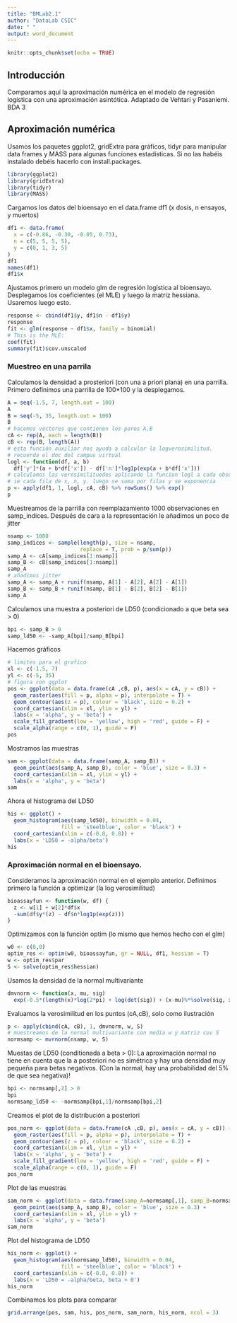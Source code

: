 ---
title: "BMLab2.1"
author: "DataLab CSIC"
date: " "
output: word_document
---

```{r setup, include=FALSE}
knitr::opts_chunk$set(echo = TRUE)
```

## Introducción

Comparamos aquí la aproximación numérica en el modelo de regresión logística
con una aproximación asintótica. Adaptado de Vehtari y Pasaniemi. BDA 3

## Aproximación numérica

Usamos los paquetes ggplot2, gridExtra para gráficos, tidyr 
para manipular data frames y MASS para algunas funciones estadísticas.
Si no las habéis instalado debéis hacerlo con install.packages.

```{r , eval=FALSE}
library(ggplot2)
library(gridExtra)
library(tidyr)
library(MASS)
```

Cargamos los datos del bioensayo en el data.frame df1
(x dosis, n ensayos, y muertos)

```{r, eval=FALSE }
df1 <- data.frame(
  x = c(-0.86, -0.30, -0.05, 0.73),
  n = c(5, 5, 5, 5),
  y = c(0, 1, 3, 5)
)
df1
names(df1)
df1$x
```
Ajustamos primero un modelo glm de regresión logística al bioensayo.
Desplegamos los coeficientes (el MLE) y luego la matriz hessiana. Usaremos 
luego esto.
```{r, eval=FALSE }
response <- cbind(df1$y, df1$n - df1$y)
response
fit <- glm(response ~ df1$x, family = binomial)
# This is the MLE:
coef(fit)
summary(fit)$cov.unscaled
```
### Muestreo en una parrila
Calculamos la densidad a prosteriori (con una a priori plana)
en una parrilla. Primero definimos una parrilla de 100*100
y la desplegamos. 

```{r, eval=FALSE }
A = seq(-1.5, 7, length.out = 100)
A
B = seq(-5, 35, length.out = 100)
B
# hacemos vectores que contienen los pares A,B
cA <- rep(A, each = length(B))
cB <- rep(B, length(A))
# esta función auxiliar nos ayuda a calcular la logverosimilitud.
# recuerda el doc del campus virtual 
logl <- function(df, a, b)
  df['y']*(a + b*df['x']) - df['n']*log1p(exp(a + b*df['x']))
# calculamos las verosimilituedes aplicando la funcion logl a cada observacion
# ie cada fila de x, n, y. luego se suma por filas y se exponencia
p <- apply(df1, 1, logl, cA, cB) %>% rowSums() %>% exp()
p
```

Muestreamos de la parrilla con reemplazamiento 1000 observaciones
en samp_indices. Después de cara a la representación le
añadimos un poco de jitter

```{r, eval=FALSE }
nsamp <- 1000
samp_indices <- sample(length(p), size = nsamp,
                       replace = T, prob = p/sum(p))
samp_A <- cA[samp_indices[1:nsamp]]
samp_B <- cB[samp_indices[1:nsamp]]
samp_A
# añadimos jitter 
samp_A <- samp_A + runif(nsamp, A[1] - A[2], A[2] - A[1])
samp_B <- samp_B + runif(nsamp, B[1] - B[2], B[2] - B[1])
samp_A
```
Calculamos una muestra a posteriori de  LD50 (condicionado a que beta sea > 0)
```{r, eval=FALSE }
bpi <- samp_B > 0
samp_ld50 <- -samp_A[bpi]/samp_B[bpi]
```

Hacemos gráficos 

```{r, eval=FALSE }
# limites para el grafico
xl <- c(-1.5, 7)
yl <- c(-5, 35)
# figura con ggplot
pos <- ggplot(data = data.frame(cA ,cB, p), aes(x = cA, y = cB)) +
  geom_raster(aes(fill = p, alpha = p), interpolate = T) +
  geom_contour(aes(z = p), colour = 'black', size = 0.2) +
  coord_cartesian(xlim = xl, ylim = yl) +
  labs(x = 'alpha', y = 'beta') +
  scale_fill_gradient(low = 'yellow', high = 'red', guide = F) +
  scale_alpha(range = c(0, 1), guide = F)
pos
```

Mostramos las muestras

```{r, eval=FALSE }
sam <- ggplot(data = data.frame(samp_A, samp_B)) +
  geom_point(aes(samp_A, samp_B), color = 'blue', size = 0.3) +
  coord_cartesian(xlim = xl, ylim = yl) +
  labs(x = 'alpha', y = 'beta')
sam
```

Ahora el histograma del LD50

```{r , eval= FALSE}
his <- ggplot() +
  geom_histogram(aes(samp_ld50), binwidth = 0.04,
                 fill = 'steelblue', color = 'black') +
  coord_cartesian(xlim = c(-0.8, 0.8)) +
  labs(x = 'LD50 = -alpha/beta')
his
```

### Aproximación normal en el bioensayo.

Consideramos la aproximación normal en el ejemplo anterior.
Definimos primero la función a optimizar (la log verosimilitud)

```{r, eval = FALSE }
bioassayfun <- function(w, df) {
  z <- w[1] + w[2]*df$x
  -sum(df$y*(z) - df$n*log1p(exp(z)))
}
```

Optimizamos con la función optim (lo mismo que hemos hecho con el glm)

```{r , eval = FALSE}
w0 <- c(0,0)
optim_res <- optim(w0, bioassayfun, gr = NULL, df1, hessian = T)
w <- optim_res$par
S <- solve(optim_res$hessian)
```

Usamos la densidad de la normal multivariante

```{r, eval=FALSE }
dmvnorm <- function(x, mu, sig)
  exp(-0.5*(length(x)*log(2*pi) + log(det(sig)) + (x-mu)%*%solve(sig, x-mu)))
```

Evaluamos la verosimilitud en los puntos  (cA,cB),
solo como ilustración 

```{r, eval = FALSE }
p <- apply(cbind(cA, cB), 1, dmvnorm, w, S)
# muestreamos de la normal multivariante con media w y matriz cov S  
normsamp <- mvrnorm(nsamp, w, S)
```

Muestas de LD50 (conditionada a beta > 0):
La aproximación normal no tiene en cuenta que la a posteriori 
no es simétrica y hay una densidad muy pequeña para 
betas negativos.
(Con la normal, hay una probabilidad del 5% de que sea negativa)!

```{r , eval=FALSE}
bpi <- normsamp[,2] > 0
bpi
normsamp_ld50 <- -normsamp[bpi,1]/normsamp[bpi,2]
```

Creamos el plot de la distribución a posteriori 

```{r, eval=FALSE }
pos_norm <- ggplot(data = data.frame(cA ,cB, p), aes(x = cA, y = cB)) +
  geom_raster(aes(fill = p, alpha = p), interpolate = T) +
  geom_contour(aes(z = p), colour = 'black', size = 0.2) +
  coord_cartesian(xlim = xl, ylim = yl) +
  labs(x = 'alpha', y = 'beta') +
  scale_fill_gradient(low = 'yellow', high = 'red', guide = F) +
  scale_alpha(range = c(0, 1), guide = F)
pos_norm
```

Plot de las muestras

```{r, eval= FALSE }
sam_norm <- ggplot(data = data.frame(samp_A=normsamp[,1], samp_B=normsamp[,2])) +
  geom_point(aes(samp_A, samp_B), color = 'blue', size = 0.3) +
  coord_cartesian(xlim = xl, ylim = yl) +
  labs(x = 'alpha', y = 'beta')
sam_norm
```

Plot del histograma de LD50

```{r, eval = FALSE }
his_norm <- ggplot() +
  geom_histogram(aes(normsamp_ld50), binwidth = 0.04,
                 fill = 'steelblue', color = 'black') +
  coord_cartesian(xlim = c(-0.8, 0.8)) +
  labs(x = 'LD50 = -alpha/beta, beta > 0')
his_norm
```

Combinamos los plots para comparar 

```{r, eval =FALSE }
grid.arrange(pos, sam, his, pos_norm, sam_norm, his_norm, ncol = 3)
```

